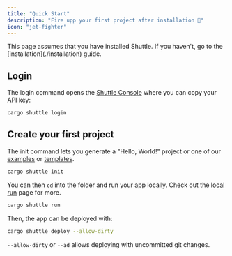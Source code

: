 ```yaml
---
title: "Quick Start"
description: "Fire upp your first project after installation 🚀"
icon: "jet-fighter"
---
```


<Note>
This page assumes that you have installed Shuttle.
If you haven't, go to the [installation](./installation) guide.
</Note>

## Login

The login command opens the [Shuttle Console](https://console.shuttle.dev/) where you can copy your API key:

```sh
cargo shuttle login
```

## Create your first project

The init command lets you generate a "Hello, World!" project or one of our [examples](/examples) or [templates](/templates).

```sh
cargo shuttle init
```

You can then `cd` into the folder and run your app locally. Check out the [local run](./local-run) page for more.

```sh
cargo shuttle run
```

Then, the app can be deployed with:

```sh
cargo shuttle deploy --allow-dirty
```

<Info>`--allow-dirty` or `--ad` allows deploying with uncommitted git changes.</Info>
